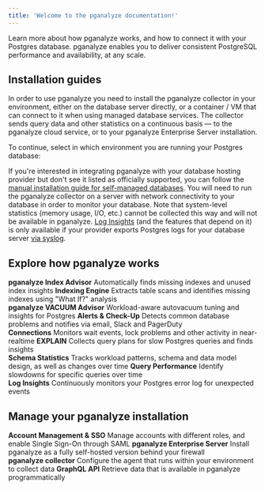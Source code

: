 ```yaml
---
title: 'Welcome to the pganalyze documentation!'
---
```




Learn more about how pganalyze works, and how to connect it with your Postgres database. pganalyze enables you to deliver consistent PostgreSQL performance and availability, at any scale.

## Installation guides

In order to use pganalyze you need to install the pganalyze collector in your environment, either on the database server directly, or a container / VM that can connect to it when using managed database services. The collector sends query data and other statistics on a continuous basis — to the pganalyze cloud service, or to your pganalyze Enterprise Server installation.

To continue, select in which environment you are running your Postgres database:

<OverviewInstallChoice />

If you're interested in integrating pganalyze with your database hosting provider but don't see it listed as officially supported, you can follow the [manual installation guide for self-managed databases](docs/install/self_managed/01_create_monitoring_user). You will need to run the pganalyze collector on a server with network connectivity to your database in order to monitor your database. Note that system-level statistics (memory usage, I/O, etc.) cannot be collected this way and will not be available in pganalyze. [Log Insights](/docs/log-insights) (and the features that depend on it) is only available if your provider exports Postgres logs for your database server [via syslog](https://pganalyze.com/docs/log-insights/setup/syslog-server).

## Explore how pganalyze works

<div className={styles.overviewFeatureChoice}>
  <Link
    className={styles.overviewFeatureChoiceStep}
    to="/docs/index-advisor/getting-started"
  >
    <strong>pganalyze Index Advisor</strong>
    Automatically finds missing indexes and unused index insights
  </Link>
  <Link
    className={styles.overviewFeatureChoiceStep}
    to="/docs/indexing-engine"
  >
    <strong>Indexing Engine</strong>
    Extracts table scans and identifies missing indexes using "What If?" analysis
  </Link>
</div>
<div className={styles.overviewFeatureChoice}>
  <Link
    className={styles.overviewFeatureChoiceStep}
    to="/docs/vacuum-advisor"
  >
    <strong>pganalyze VACUUM Advisor</strong>
    Workload-aware autovacuum tuning and insights for Postgres
  </Link>
  <Link
    className={styles.overviewFeatureChoiceStep}
    to="/docs/checks"
  >
    <strong>Alerts & Check-Up</strong>
    Detects common database problems and notifies via email, Slack and PagerDuty
  </Link>
</div>
<div className={styles.overviewFeatureChoice}>
  <Link
    className={styles.overviewFeatureChoiceStep}
    to="/docs/connections"
  >
    <strong>Connections</strong>
    Monitors wait events, lock problems and other activity in near-realtime
  </Link>
  <Link
    className={styles.overviewFeatureChoiceStep}
    to="/docs/explain"
  >
    <strong>EXPLAIN</strong>
    Collects query plans for slow Postgres queries and finds insights
  </Link>
</div>
<div className={styles.overviewFeatureChoice}>
  <Link
    className={styles.overviewFeatureChoiceStep}
    to="/docs/schema-statistics"
  >
    <strong>Schema Statistics</strong>
    Tracks workload patterns, schema and data model design, as well as changes over time
  </Link>
  <Link
    className={styles.overviewFeatureChoiceStep}
    to="/docs/query-performance"
  >
    <strong>Query Performance</strong>
    Identify slowdowns for specific queries over time
  </Link>
</div>
<div className={styles.overviewFeatureChoice}>
  <Link
    className={styles.overviewFeatureChoiceStep}
    to="/docs/log-insights"
  >
    <strong>Log Insights</strong>
    Continuously monitors your Postgres error log for unexpected events
  </Link>
</div>

## Manage your pganalyze installation

<div className={styles.overviewFeatureChoice}>
  <Link
    className={styles.overviewFeatureChoiceStep}
    to="/docs/accounts"
  >
    <strong>Account Management & SSO</strong>
    Manage accounts with different roles, and enable Single Sign-On through SAML
  </Link>
  <Link
    className={styles.overviewFeatureChoiceStep}
    to="/docs/enterprise"
  >
    <strong>pganalyze Enterprise Server</strong>
    Install pganalyze as a fully self-hosted version behind your firewall
  </Link>
</div>
<div className={styles.overviewFeatureChoice}>
  <Link
    className={styles.overviewFeatureChoiceStep}
    to="/docs/collector"
  >
    <strong>pganalyze collector</strong>
    Configure the agent that runs within your environment to collect data
  </Link>
  <Link
    className={styles.overviewFeatureChoiceStep}
    to="/docs/api"
  >
    <strong>GraphQL API</strong>
    Retrieve data that is available in pganalyze programmatically
  </Link>
</div>
